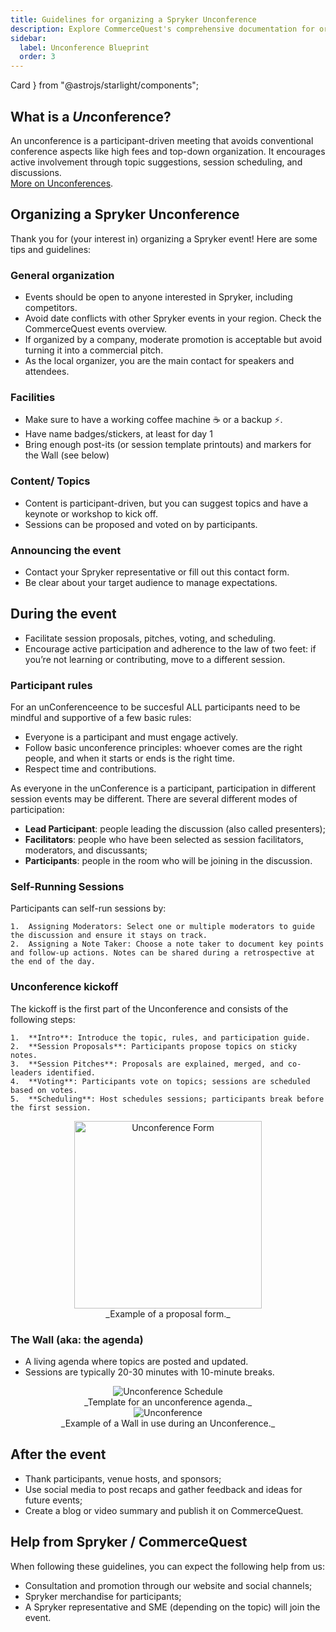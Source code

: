 ```yaml
---
title: Guidelines for organizing a Spryker Unconference
description: Explore CommerceQuest's comprehensive documentation for organizing your own Spryker Unconference. 
sidebar:
  label: Unconference Blueprint
  order: 3
---
```


  Card
} from "@astrojs/starlight/components";


## What is a ***Un***conference?

An unconference is a participant-driven meeting that avoids conventional conference aspects like high fees and top-down organization.
It encourages active involvement through topic suggestions, session scheduling, and discussions.\
[More on Unconferences](http://en.wikipedia.org/wiki/Unconference#Styles_of_facilitation).

## Organizing a Spryker Unconference
Thank you for (your interest in) organizing a Spryker event! Here are some tips and guidelines:

### General organization
* Events should be open to anyone interested in Spryker, including competitors.
* Avoid date conflicts with other Spryker events in your region. Check the CommerceQuest events overview.
* If organized by a company, moderate promotion is acceptable but avoid turning it into a commercial pitch.
* As the local organizer, you are the main contact for speakers and attendees.

### Facilities
* Make sure to have a working coffee machine ☕️ or a backup ⚡️.
* Have name badges/stickers, at least for day 1
* Bring enough post-its (or session template printouts) and markers for the Wall (see below)

### Content/ Topics
* Content is participant-driven, but you can suggest topics and have a keynote or workshop to kick off.
* Sessions can be proposed and voted on by participants.

### Announcing the event 
* Contact your Spryker representative or fill out this contact form.
* Be clear about your target audience to manage expectations.

## During the event
* Facilitate session proposals, pitches, voting, and scheduling.
* Encourage active participation and adherence to the law of two feet: if you’re not learning or contributing, move to a different session.

### Participant rules
For an unConferenceence to be succesful ALL participants need to be mindful and supportive of a few basic rules:

* Everyone is a participant and must engage actively.
* Follow basic unconference principles: whoever comes are the right people, and when it starts or ends is the right time.
* Respect time and contributions.

As everyone in the unConference is a participant, participation in different session events may be different. There are several different modes of participation:
* **Lead Participant**: people leading the discussion (also called presenters);
* **Facilitators**: people who have been selected as session facilitators, moderators, and discussants;
* **Participants**: people in the room who will be joining in the discussion.

### Self-Running Sessions

Participants can self-run sessions by:

	1.	Assigning Moderators: Select one or multiple moderators to guide the discussion and ensure it stays on track.
	2.	Assigning a Note Taker: Choose a note taker to document key points and follow-up actions. Notes can be shared during a retrospective at the end of the day.

### Unconference kickoff
The kickoff is the first part of the Unconference and consists of the following steps:

	1.	**Intro**: Introduce the topic, rules, and participation guide.
	2.	**Session Proposals**: Participants propose topics on sticky notes.
	3.	**Session Pitches**: Proposals are explained, merged, and co-leaders identified.
	4.	**Voting**: Participants vote on topics; sessions are scheduled based on votes.
	5.	**Scheduling**: Host schedules sessions; participants break before the first session.

<center><Image src={Unconfform} alt="Unconference Form" width="300"/></center>
<center>_Example of a proposal form._</center>


### The Wall (aka: the agenda)
* A living agenda where topics are posted and updated.
* Sessions are typically 20-30 minutes with 10-minute breaks.

<center><Image src={Unconfschedule} alt="Unconference Schedule" /></center>
<center>_Template for an unconference agenda._</center>

<center><Image src={Unconfphoto} alt="Unconference" /></center>
<center>_Example of a Wall in use during an Unconference._</center>

## After the event
* Thank participants, venue hosts, and sponsors;
* Use social media to post recaps and gather feedback and ideas for future events;
* Create a blog or video summary and publish it on CommerceQuest.

## Help from Spryker / CommerceQuest
When following these guidelines, you can expect the following help from us:
* Consultation and promotion through our website and social channels;
* Spryker merchandise for participants;
* A Spryker representative and SME (depending on the topic) will join the event.